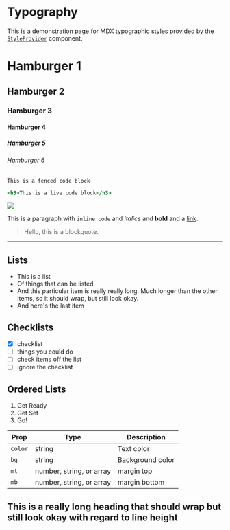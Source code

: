 

# Typography

This is a demonstration page for MDX typographic styles provided by the [`StyleProvider`](/StyleProvider) component.

# Hamburger 1
## Hamburger 2
### Hamburger 3
#### Hamburger 4
##### Hamburger 5
###### Hamburger 6

```
This is a fenced code block
```

```.jsx
<h3>This is a live code block</h3>
```

![](https://jxnblk.com/mdx-go/card.png)

This is a paragraph with `inline code` and *italics* and **bold** and a [link](#typography).

> Hello, this is a blockquote.

---

## Lists

- This is a list
- Of things that can be listed
- And this particular item is really really long. Much longer than the other items, so it should wrap, but still look okay.
- And here's the last item

## Checklists

- [x] checklist
- [ ] things you could do
- [ ] check items off the list
- [ ] ignore the checklist

## Ordered Lists

1. Get Ready
2. Get Set
3. Go!

Prop | Type | Description
---|---|---
`color` | string | Text color
`bg` | string | Background color
`mt` | number, string, or array | margin top
`mb` | number, string, or array | margin bottom

## This is a really long heading that should wrap but still look okay with regard to line height

